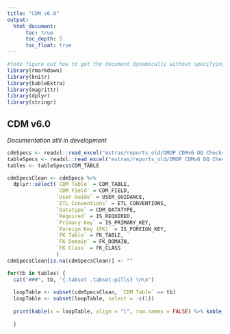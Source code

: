 ```yaml
---
title: "CDM v6.0"
output: 
  html_document:
      toc: true
      toc_depth: 5
      toc_float: true
---
```


```r

#todo figure out how to get the document dynamically without specifying the name
library(rmarkdown)
library(knitr)
library(kableExtra)
library(magrittr)
library(dplyr)
library(stringr)

```

## CDM v6.0
*Documentation still in development*

```r
cdmSpecs <- readxl::read_excel("extras/reports_old/OMOP CDMv6 DQ Checks v0.1.xlsx", sheet = "FIELD LEVEL")
tableSpecs <- readxl::read_excel("extras/reports_old/OMOP CDMv6 DQ Checks v0.1.xlsx", sheet = "TABLE LEVEL")
tables <- tableSpecs$CDM_TABLE

cdmSpecsClean <- cdmSpecs %>%
  dplyr::select(`CDM Table` = CDM_TABLE,
                `CDM Field` = CDM_FIELD,
                `User Guide` = USER_GUIDANCE,
                `ETL Conventions` = ETL_CONVENTIONS,
                `Datatype` = CDM_DATATYPE,
                `Required` = IS_REQUIRED,
                `Primary Key` = IS_PRIMARY_KEY,
                `Foreign Key (FK)` = IS_FOREIGN_KEY,
                `FK Table` = FK_TABLE,
                `FK Domain` = FK_DOMAIN,
                `FK Class` = FK_CLASS
                )
cdmSpecsClean[is.na(cdmSpecsClean)] <- ""

for(tb in tables) {
  cat("###", tb, "{.tabset .tabset-pills} \n\n")
  
  loopTable <- subset(cdmSpecsClean, `CDM Table` == tb)
  loopTable <- subset(loopTable, select = -c(1))
 
  print(kable(x = loopTable, align = "l", row.names = FALSE) %>% kable_styling(bootstrap_options = c("hover", "condensed", "responsive")))
  
  }



```
